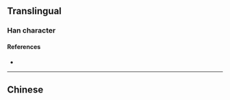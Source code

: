 {{character info/new}}
{{also|櫚}}
==Translingual==

===Han character===
{{Han char|rn=75|rad=木|as=09|sn=13|four=|canj=DLSR|ids=⿰木闾}}

====References====
* {{Han ref|kx=0542.191|hdz=21255.010|uh=6988|ud=27016}}

----

==Chinese==
{{zh-see|櫚}}